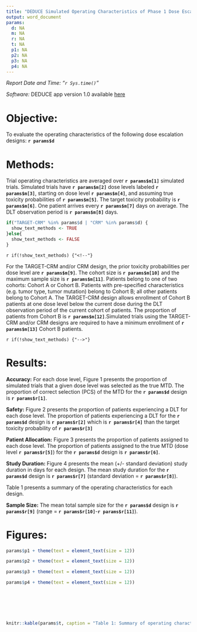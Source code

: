 ```yaml
---
title: "DEDUCE Simulated Operating Characteristics of Phase 1 Dose Escalation Designs"
output: word_document
params:
  d: NA
  m: NA
  r: NA
  t: NA
  p1: NA
  p2: NA
  p3: NA
  p4: NA
---
```

*Report Date and Time: "`r Sys.time()`"*

*Software:* DEDUCE app version 1.0 available [here](https://bengarski.shinyapps.io/DELPHI/) 


# Objective:

To evaluate the operating characteristics of the following dose escalation designs: **`r params$d`**

# Methods:

Trial operating characteristics are averaged over **`r params$m[1]`** simulated trials. Simulated trials have **`r params$m[2]`** dose levels labeled **`r params$m[3]`**, starting on dose level **`r params$m[4]`**, and assuming true toxicity probabilities of **`r params$m[5]`**. The target toxicity probability is **`r params$m[6]`**. One patient arrives every **`r params$m[7]`** days on average. The DLT observation period is **`r params$m[8]`** days.

<!-- Test if TARGET-CRM/CRM is a Design Used -->
```r
if("TARGET-CRM" %in% params$d | "CRM" %in% params$d) {
  show_text_methods <- TRUE
}else{
  show_text_methods <- FALSE
}
```

<!-- Only Show if TARGET-CRM/CRM is Selected -->
`r if(!show_text_methods) {"<!--"}`

For the TARGET-CRM and/or CRM design, the prior toxicity probabilities per dose level are **`r params$m[9]`**. The cohort size is **`r params$m[10]`** and the maximum sample size is **`r params$m[11]`**. Patients belong to one of two cohorts: Cohort A or Cohort B. Patients with pre-specified characteristics (e.g. tumor type, tumor mutation) belong to Cohort B; all other patients belong to Cohort A. The TARGET-CRM design allows enrollment of Cohort B patients at one dose level below the current dose during the DLT observation period of the current cohort of patients. The proportion of patients from Cohort B is **`r params$m[12]`**.\n Simulated trials using the TARGET-CRM and/or CRM designs are required to have a minimum enrollment of **`r params$m[13]`** Cohort B patients.


`r if(!show_text_methods) {"-->"}`

# Results:

**Accuracy:** For each dose level, Figure 1 presents the proportion of simulated trials that a given dose level was selected as the true MTD. The proportion of correct selection (PCS) of the MTD for the **`r params$d`** design is **`r params$r[1]`**.

**Safety:** Figure 2 presents the proportion of patients experiencing a DLT for each dose level. The proportion of patients experiencing a DLT for the **`r params$d`** design is **`r params$r[2]`** which is **`r params$r[4]`** than the target toxicity probability of **`r params$r[3]`**

**Patient Allocation:** Figure 3 presents the proportion of patients assigned to each dose level. The proportion of patients assigned to the true MTD (dose level **`r params$r[5]`**) for the **`r params$d`** design is **`r params$r[6]`**.

**Study Duration:** Figure 4 presents the mean (+/- standard deviation) study duration in days for each design. The mean study duration for the **`r params$d`** design is **`r params$r[7]`** (standard deviation = **`r params$r[8]`**).

Table 1 presents a summary of the operating characteristics for each design.

**Sample Size:** The mean total sample size for the **`r params$d`** design is **`r params$r[9]`** (range = **`r params$r[10]`**-**`r params$r[11]`**).

# Figures:

```r
params$p1 + theme(text = element_text(size = 12))  
```

```r
params$p2 + theme(text = element_text(size = 12)) 
```

```r
params$p3 + theme(text = element_text(size = 12)) 
```

```r
params$p4 + theme(text = element_text(size = 12)) 
```

<br><br><br><br>

```r
knitr::kable(params$t, caption = "Table 1: Summary of operating characteristics for the selected designs.")
```

